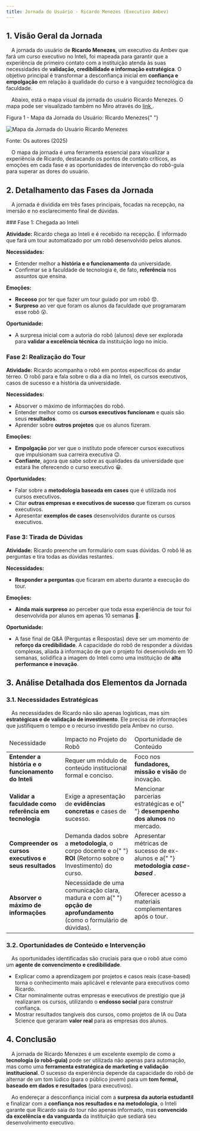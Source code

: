 ```yaml
---
title: Jornada do Usuário - Ricardo Menezes (Executivo Ambev)
---
```


## 1. Visão Geral da Jornada

&emsp;A jornada do usuário de **Ricardo Menezes**, um executivo da Ambev que fará um curso executivo no Inteli, foi mapeada para garantir que a experiência de primeiro contato com a instituição atenda às suas necessidades de **validação, credibilidade e informação estratégica**. O objetivo principal é transformar a desconfiança inicial em **confiança e empolgação** em relação à qualidade do curso e à vanguidez tecnológica da faculdade.

&emsp;Abaixo, está o mapa visual da jornada do usuário Ricardo Menezes. O mapa pode ser visualizado também no Miro através do [link ](https://miro.com/welcomeonboard/NFFEdGZFeWN0YTZTQ2RCM0R0a1BBMVJLMC9XTHpDTkFJS1JwRVJ0MDVna1BrSmFYamkxalN5TUppa1lmMERxT2ZnVUQrNEFjQnB5L1lPWGZCWTg4K201Uk81SWljVS9EYTZjc1dNdGQwQjdpdmRYUG56eS9wS3FWNGs0dCtIRGN3VHhHVHd5UWtSM1BidUtUYmxycDRnPT0hdjE=?share_link_id=721060916898).

<p style={{ textAlign: "center" }}>
  Figura 1 - Mapa da Jornada do Usuário: Ricardo Menezes{" "}
</p>

![Mapa da Jornada do Usuário Ricardo Menezes](./imgs/jornada-executivo.png)

<p style={{ textAlign: "center" }}>Fonte: Os autores (2025)</p>

&emsp;O mapa da jornada é uma ferramenta essencial para visualizar a experiência de Ricardo, destacando os pontos de contato críticos, as emoções em cada fase e as oportunidades de intervenção do robô-guia para superar as dores do usuário.

## 2. Detalhamento das Fases da Jornada

&emsp;A jornada é dividida em três fases principais, focadas na recepção, na imersão e no esclarecimento final de dúvidas.

<Steps>
### Fase 1: Chegada ao Inteli

**Atividade:** Ricardo chega ao Inteli e é recebido na recepção. É informado que fará um tour automatizado por um robô desenvolvido pelos alunos.

**Necessidades:**

- Entender melhor a **história e o funcionamento** da universidade.
- Confirmar se a faculdade de tecnologia é, de fato, **referência** nos assuntos que ensina.

**Emoções:**

- **Receoso** por ter que fazer um tour guiado por um robô 😟.
- **Surpreso** ao ver que foram os alunos da faculdade que programaram esse robô 😮.

**Oportunidade:**

- A surpresa inicial com a autoria do robô (alunos) deve ser explorada para **validar a excelência técnica** da instituição logo no início.

### Fase 2: Realização do Tour

**Atividade:** Ricardo acompanha o robô em pontos específicos do andar térreo. O robô para e fala sobre o dia a dia no Inteli, os cursos executivos, casos de sucesso e a história da universidade.

**Necessidades:**

- Absorver o máximo de informações do robô.
- Entender melhor como os **cursos executivos funcionam** e quais são seus **resultados**.
- Aprender sobre **outros projetos** que os alunos fizeram.

**Emoções:**

- **Empolgação** por ver que o instituto pode oferecer cursos executivos que impulsionam sua carreira executiva 😉.
- **Confiante**, agora que sabe sobre as qualidades da universidade que estará lhe oferecendo o curso executivo 😀.

**Oportunidades:**

- Falar sobre a **metodologia baseada em cases** que é utilizada nos cursos executivos.
- Citar **outras empresas e executivos de sucesso** que fizeram os cursos executivos.
- Apresentar **exemplos de cases** desenvolvidos durante os cursos executivos.

### Fase 3: Tirada de Dúvidas

**Atividade:** Ricardo preenche um formulário com suas dúvidas. O robô lê as perguntas e tira todas as dúvidas restantes.

**Necessidades:**

- **Responder a perguntas** que ficaram em aberto durante a execução do tour.

**Emoções:**

- **Ainda mais surpreso** ao perceber que toda essa experiência de tour foi desenvolvida por alunos em apenas 10 semanas 🤯.

**Oportunidade:**

- A fase final de Q&A (Perguntas e Respostas) deve ser um momento de **reforço da credibilidade**. A capacidade do robô de responder a dúvidas complexas, aliada à informação de que o projeto foi desenvolvido em 10 semanas, solidifica a imagem do Inteli como uma instituição de **alta performance e inovação**.

</Steps>

## 3. Análise Detalhada dos Elementos da Jornada

### 3.1. Necessidades Estratégicas

&emsp;As necessidades de Ricardo não são apenas logísticas, mas sim **estratégicas e de validação de investimento**. Ele precisa de informações que justifiquem o tempo e o recurso investido pela Ambev no curso.

<table>
  <thead>
    <tr>
      <td>Necessidade</td>
      <td>Impacto no Projeto do Robô</td>
      <td>Oportunidade de Conteúdo</td>
    </tr>
  </thead>
  <tbody>
    <tr>
      <td>
        <strong>Entender a história e o funcionamento do Inteli</strong>
      </td>
      <td>Requer um módulo de conteúdo institucional formal e conciso.</td>
      <td>
        Foco nos <strong>fundadores, missão e visão</strong> de inovação.
      </td>
    </tr>
    <tr>
      <td>
        <strong>Validar a faculdade como referência em tecnologia</strong>
      </td>
      <td>
        Exige a apresentação de <strong>evidências concretas</strong> e cases de
        sucesso.
      </td>
      <td>
        Mencionar parcerias estratégicas e o{" "}
        <strong>desempenho dos alunos</strong> no mercado.
      </td>
    </tr>
    <tr>
      <td>
        <strong>Compreender os cursos executivos e seus resultados</strong>
      </td>
      <td>
        Demanda dados sobre a <strong>metodologia</strong>, o corpo docente e o{" "}
        <strong>ROI</strong> (Retorno sobre o Investimento) do curso.
      </td>
      <td>
        Apresentar métricas de sucesso de ex-alunos e a{" "}
        <strong>
          metodologia <em>case-based</em>
        </strong>
        .
      </td>
    </tr>
    <tr>
      <td>
        <strong>Absorver o máximo de informações</strong>
      </td>
      <td>
        Necessidade de uma comunicação clara, madura e com a{" "}
        <strong>opção de aprofundamento</strong> (como o formulário de dúvidas).
      </td>
      <td>Oferecer acesso a materiais complementares após o tour.</td>
    </tr>
  </tbody>
</table>

### 3.2. Oportunidades de Conteúdo e Intervenção

&emsp;As oportunidades identificadas são cruciais para que o robô atue como um **agente de convencimento e credibilidade**.

- Explicar como a aprendizagem por projetos e casos reais (case-based) torna o conhecimento mais aplicável e relevante para executivos como Ricardo.
- Citar nominalmente outras empresas e executivos de prestígio que já realizaram os cursos, utilizando o **endosso social** para construir confiança.
- Mostrar resultados tangíveis dos cursos, como projetos de IA ou Data Science que geraram **valor real** para as empresas dos alunos.

## 4. Conclusão

&emsp;A jornada de Ricardo Menezes é um excelente exemplo de como a **tecnologia (o robô-guia)** pode ser utilizada não apenas para automação, mas como uma **ferramenta estratégica de marketing e validação institucional**. O sucesso da experiência depende da capacidade do robô de alternar de um tom lúdico (para o público jovem) para um **tom formal, baseado em dados e resultados** (para executivos).

&emsp;Ao endereçar a desconfiança inicial com a **surpresa da autoria estudantil** e finalizar com a **confiança nos resultados e na metodologia**, o Inteli garante que Ricardo saia do tour não apenas informado, mas **convencido da excelência e da vanguarda** da instituição que sediará seu desenvolvimento executivo.
